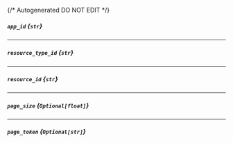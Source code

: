 {/* Autogenerated DO NOT EDIT  */}
##### `app_id` *{`str`}*

---
##### `resource_type_id` *{`str`}*

---
##### `resource_id` *{`str`}*

---
##### `page_size` *{`Optional[float]`}*

---
##### `page_token` *{`Optional[str]`}*


